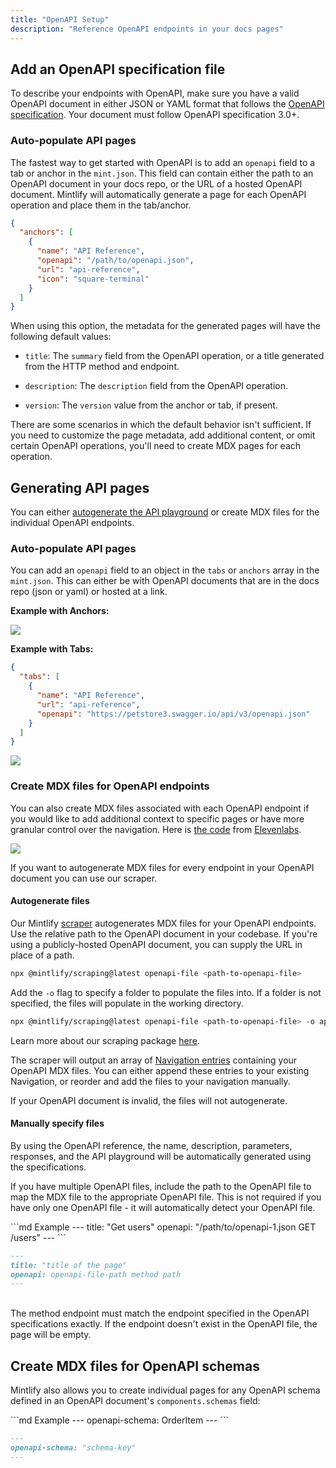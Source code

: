 ```yaml
---
title: "OpenAPI Setup"
description: "Reference OpenAPI endpoints in your docs pages"
---
```


## Add an OpenAPI specification file

To describe your endpoints with OpenAPI, make sure you have a valid OpenAPI
document in either JSON or YAML format that follows the
[OpenAPI specification](https://swagger.io/specification/). Your document must
follow OpenAPI specification 3.0+.

### Auto-populate API pages

The fastest way to get started with OpenAPI is to add an `openapi` field to a tab or anchor in the `mint.json`. This field can contain either the path to an OpenAPI document in your docs repo, or the URL of a hosted OpenAPI document. Mintlify will automatically generate a page for each OpenAPI operation and place them in the tab/anchor.

```json {5}
{
  "anchors": [
    {
      "name": "API Reference",
      "openapi": "/path/to/openapi.json",
      "url": "api-reference",
      "icon": "square-terminal"
    }
  ]
}
```

When using this option, the metadata for the generated pages will have the following default values:

* `title`: The `summary` field from the OpenAPI operation, or a title generated from the HTTP method and endpoint.

* `description`: The `description` field from the OpenAPI operation.

* `version`: The `version` value from the anchor or tab, if present.

There are some scenarios in which the default behavior isn't sufficient. If you need to customize the  page metadata, add additional content, or omit certain OpenAPI operations, you'll need to create MDX pages for each operation.

## Generating API pages

You can either [autogenerate the API playground](/settings/navigation#tabs) or
create MDX files for the individual OpenAPI endpoints.

### Auto-populate API pages

You can add an `openapi` field to an object in the `tabs` or `anchors` array in
the `mint.json`. This can either be with OpenAPI documents that are in the docs
repo (json or yaml) or hosted at a link.

**Example with Anchors:**

![](/images/anchors-autogeneration-anchors.png)

**Example with Tabs:**

```json {6}
{
  "tabs": [
    {
      "name": "API Reference",
      "url": "api-reference",
      "openapi": "https://petstore3.swagger.io/api/v3/openapi.json"
    }
  ]
}
```

![](/images/autogeneration-with-tabs.png)

### Create MDX files for OpenAPI endpoints

You can also create MDX files associated with each OpenAPI endpoint if you would
like to add additional context to specific pages or have more granular control
over the navigation. Here is
[the code](https://github.com/elevenlabs/elevenlabs-docs/blob/e5e267c97b8d1e4c21db1dcdb8b005eb1dfed7da/api-reference/speech-to-speech.mdx?plain=1#L2)
from [Elevenlabs](https://elevenlabs.io/docs/api-reference/speech-to-speech).

![](/images/elevenlabs-mdx-autogeneration-example.png)

If you want to autogenerate MDX files for every endpoint in your OpenAPI
document you can use our scraper.

#### Autogenerate files

Our Mintlify [scraper](https://www.npmjs.com/package/@mintlify/scraping)
autogenerates MDX files for your OpenAPI endpoints. Use the relative path to the
OpenAPI document in your codebase. If you're using a publicly-hosted OpenAPI
document, you can supply the URL in place of a path.

```bash
npx @mintlify/scraping@latest openapi-file <path-to-openapi-file>
```

Add the `-o` flag to specify a folder to populate the files into. If a folder is
not specified, the files will populate in the working directory.

```bash
npx @mintlify/scraping@latest openapi-file <path-to-openapi-file> -o api-reference
```

Learn more about our scraping package
[here](https://www.npmjs.com/package/@mintlify/scraping).

The scraper will output an array of
[Navigation entries](/settings/global#structure) containing your OpenAPI MDX
files. You can either append these entries to your existing Navigation, or
reorder and add the files to your navigation manually.

<Note>
  If your OpenAPI document is invalid, the files will not autogenerate.
</Note>

#### Manually specify files

<Snippet file="api-playground/openapi.mdx" />

By using the OpenAPI reference, the name, description, parameters, responses,
and the API playground will be automatically generated using the specifications.

If you have multiple OpenAPI files, include the path to the OpenAPI file to map
the MDX file to the appropriate OpenAPI file. This is not required if you have
only one OpenAPI file - it will automatically detect your OpenAPI file.

<CodeGroup>
```md Example
---
title: "Get users"
openapi: "/path/to/openapi-1.json GET /users"
---
```

```md Format
---
title: "title of the page"
openapi: openapi-file-path method path
---
```
</CodeGroup>

<br />

<Note>
  The method endpoint must match the endpoint specified in the OpenAPI
  specifications exactly. If the endpoint doesn't exist in the OpenAPI file,
  the page will be empty.
</Note>

## Create MDX files for OpenAPI schemas

Mintlify also allows you to create individual pages for any OpenAPI schema
defined in an OpenAPI document's `components.schemas` field:

<CodeGroup>
  ```md Example
  ---
  openapi-schema: OrderItem
  ---
  ```

  ```md Format
  ---
  openapi-schema: "schema-key"
  ---
  ```
</CodeGroup>